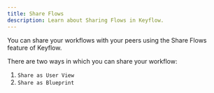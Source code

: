 ```yaml
---
title: Share Flows
description: Learn about Sharing Flows in Keyflow.
---
```


You can share your workflows with your peers using the Share Flows feature of Keyflow.

There are two ways in which you can share your workflow:

1. `Share as User View`
2. `Share as Blueprint`
